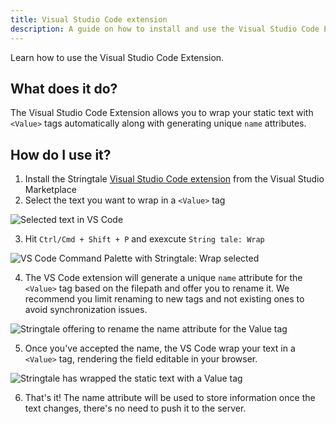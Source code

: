 ```yaml
---
title: Visual Studio Code extension
description: A guide on how to install and use the Visual Studio Code Extension.
---
```



Learn how to use the Visual Studio Code Extension.

## What does it do?

The Visual Studio Code Extension allows you to wrap your static text with `<Value>` tags automatically along with generating unique `name` attributes.

## How do I use it?

1. Install the Stringtale [Visual Studio Code extension](https://marketplace.visualstudio.com/items?itemName=Stringtale.stringtale) from
the Visual Studio Marketplace
2. Select the text you want to wrap in a `<Value>` tag

<Image src={step2} alt="Selected text in VS Code"  />

3. Hit `Ctrl/Cmd + Shift + P` and exexcute `String tale: Wrap`

<Image src={step3} alt="VS Code Command Palette with Stringtale: Wrap selected"  />

4. The VS Code extension will generate a unique `name` attribute for the `<Value>` tag based on the filepath and offer
you to rename it. We recommend you limit renaming to new tags and not existing ones to avoid synchronization issues.

<Image src={step4} alt="Stringtale offering to rename the name attribute for the Value tag"  />

5. Once you've accepted the name, the VS Code wrap your text in a `<Value>` tag, rendering the field editable in your browser.

<Image src={step5} alt="Stringtale has wrapped the static text with a Value tag"  />

6. That's it! The name attribute will be used to store information once the text changes, there's no need to push
it to the server.